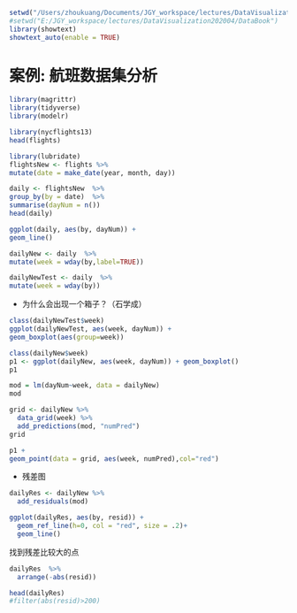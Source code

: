 <!-- execute:
  warning: false
  message: false -->

```{r, echo = FALSE, message = FALSE}
setwd("/Users/zhoukuang/Documents/JGY_workspace/lectures/DataVisualization202004/DataBook")
#setwd("E:/JGY_workspace/lectures/DataVisualization202004/DataBook")
library(showtext)
showtext_auto(enable = TRUE)
```
# 案例: 航班数据集分析

```{r}
library(magrittr)
library(tidyverse)
library(modelr)
```


```{r}
library(nycflights13)
head(flights)
```


```{r}
library(lubridate)
flightsNew <- flights %>% 
mutate(date = make_date(year, month, day))
```


```{r}
daily <- flightsNew  %>% 
group_by(by = date)  %>% 
summarise(dayNum = n())
head(daily)
```


```{r}
ggplot(daily, aes(by, dayNum)) +
geom_line()
```


```{r}
dailyNew <- daily  %>% 
mutate(week = wday(by,label=TRUE))
```

```{r}
dailyNewTest <- daily  %>% 
mutate(week = wday(by))
```
- 为什么会出现一个箱子？（石学成）
```{r}
class(dailyNewTest$week)
ggplot(dailyNewTest, aes(week, dayNum)) + 
geom_boxplot(aes(group=week))
```

```{r}
class(dailyNew$week)
p1 <- ggplot(dailyNew, aes(week, dayNum)) + geom_boxplot()
p1
```


```{r}
mod = lm(dayNum~week, data = dailyNew)
mod
```


```{r}
grid <- dailyNew %>%
  data_grid(week) %>%
  add_predictions(mod, "numPred")
grid
```
```{r}
p1 + 
geom_point(data = grid, aes(week, numPred),col="red")
```

- 残差图

```{r}
dailyRes <- dailyNew %>%
  add_residuals(mod)

ggplot(dailyRes, aes(by, resid)) +
  geom_ref_line(h=0, col = "red", size = .2)+
  geom_line()
```

找到残差比较大的点

```{r}
dailyRes  %>% 
  arrange(-abs(resid))  

head(dailyRes)
#filter(abs(resid)>200)
```